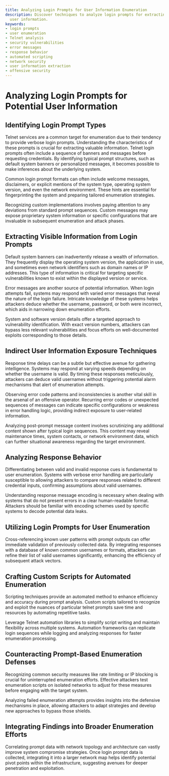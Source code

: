 ```yaml
---
title: Analyzing Login Prompts for User Information Enumeration
description: Discover techniques to analyze login prompts for extracting valuable
  user information.
keywords:
- login prompts
- user enumeration
- Telnet analysis
- security vulnerabilities
- error messages
- response behavior
- automated scripting
- network security
- user information extraction
- offensive security
---
```


# Analyzing Login Prompts for Potential User Information

## Identifying Login Prompt Types

Telnet services are a common target for enumeration due to their tendency to provide verbose login prompts. Understanding the characteristics of these prompts is crucial for extracting valuable information. Telnet login prompts often include a sequence of banners and messages before requesting credentials. By identifying typical prompt structures, such as default system banners or personalized messages, it becomes possible to make inferences about the underlying system.

Common login prompt formats can often include welcome messages, disclaimers, or explicit mentions of the system type, operating system version, and even the network environment. These hints are essential for fingerprinting the system and preparing tailored enumeration strategies.

Recognizing custom implementations involves paying attention to any deviations from standard prompt sequences. Custom messages may expose proprietary system information or specific configurations that are invaluable in subsequent enumeration and attack phases.

## Extracting Visible Information from Login Prompts

Default system banners can inadvertently release a wealth of information. They frequently display the operating system version, the application in use, and sometimes even network identifiers such as domain names or IP addresses. This type of information is critical for targeting specific vulnerabilities known to exist within the displayed version or service.

Error messages are another source of potential information. When login attempts fail, systems may respond with varied error messages that reveal the nature of the login failure. Intricate knowledge of these systems helps attackers deduce whether the username, password, or both were incorrect, which aids in narrowing down enumeration efforts.

System and software version details offer a targeted approach to vulnerability identification. With exact version numbers, attackers can bypass less relevant vulnerabilities and focus efforts on well-documented exploits corresponding to those details.

## Indirect User Information Exposure Techniques

Response time delays can be a subtle but effective avenue for gathering intelligence. Systems may respond at varying speeds depending on whether the username is valid. By timing these responses meticulously, attackers can deduce valid usernames without triggering potential alarm mechanisms that alert of enumeration attempts.

Observing error code patterns and inconsistencies is another vital skill in the arsenal of an offensive operator. Recurring error codes or unexpected sequences of messages can indicate specific configurations or weakness in error handling logic, providing indirect exposure to user-related information.

Analyzing post-prompt message content involves scrutinizing any additional content shown after typical login sequences. This content may reveal maintenance times, system contacts, or network environment data, which can further situational awareness regarding the target environment.

## Analyzing Response Behavior

Differentiating between valid and invalid response cues is fundamental to user enumeration. Systems with verbose error handling are particularly susceptible to allowing attackers to compare responses related to different credential inputs, confirming assumptions about valid usernames.

Understanding response message encoding is necessary when dealing with systems that do not present errors in a clear human-readable format. Attackers should be familiar with encoding schemes used by specific systems to decode potential data leaks.

## Utilizing Login Prompts for User Enumeration

Cross-referencing known user patterns with prompt outputs can offer immediate validation of previously collected data. By integrating responses with a database of known common usernames or formats, attackers can refine their list of valid usernames significantly, enhancing the efficiency of subsequent attack vectors.

## Crafting Custom Scripts for Automated Enumeration

Scripting techniques provide an automated method to enhance efficiency and accuracy during prompt analysis. Custom scripts tailored to recognize and exploit the nuances of particular telnet prompts save time and resources by automating repetitive tasks.

Leverage Telnet automation libraries to simplify script writing and maintain flexibility across multiple systems. Automation frameworks can replicate login sequences while logging and analyzing responses for faster enumeration processing.

## Counteracting Prompt-Based Enumeration Defenses

Recognizing common security measures like rate limiting or IP blocking is crucial for uninterrupted enumeration efforts. Effective attackers test enumeration scripts on isolated networks to adjust for these measures before engaging with the target system.

Analyzing failed enumeration attempts provides insights into the defensive mechanisms in place, allowing attackers to adapt strategies and develop new approaches to bypass those shields.

## Integrating Findings into Broader Enumeration Efforts

Correlating prompt data with network topology and architecture can vastly improve system compromise strategies. Once login prompt data is collected, integrating it into a larger network map helps identify potential pivot points within the infrastructure, suggesting avenues for deeper penetration and exploitation.